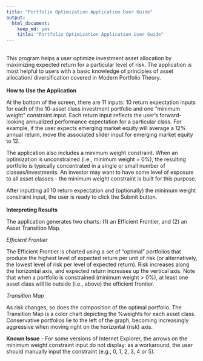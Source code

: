 ---
title: "Portfolio Optimization Application User Guide"
output: 
  html_document: 
    keep_md: yes
    title: "Portfolio Optimization Application User Guide"
---
  
  <br>
This program helps a user optimize investment asset allocation by maximizing expected return for a particular level of risk. The application is most helpful to users with a basic knowledge of principles of asset allocation/ diversification covered in Modern Portfolio Theory.  
<br>
**How to Use the Application**

At the bottom of the screen, there are 11 inputs: 10 return expectation inputs for each of the 10-asset class investment portfolio and one "minimum weight" constraint input. Each return input reflects the user's forward-looking annualized performance expectation for a particular class.  For example, if the user expects emerging market equity will average a 12% annual return, move the associated slider input for emerging market equity to 12.

The application also includes a minimum weight constraint. When an optimization is unconstrained (i.e., minimum weight = 0%), the resulting portfolio is typically concentrated in a single or small number of classes/investments. An investor may want to have some level of exposure to all asset classes - the minimum weight constraint is built for this purpose.

After inputting all 10 return expectation and (optionally) the minimum weight constraint input, the user is ready to click the Submit button.  
<br>
**Interpreting Results**

The application generates two charts: (1) an Efficient Frontier, and (2) an Asset Transition Map. 

*Efficient Frontier*

The Efficient Frontier is charted using a set of "optimal" portfolios that produce the highest level of expected return per unit of risk (or alternatively, the lowest level of risk per level of expected return). Risk increases along the horizontal axis, and expected return increases up the vertical axis. Note that when a portfolio is constrained (minimum weight > 0%), at least one asset class will lie outside (i.e., above) the efficient frontier.

*Transition Map*

As risk changes, so does the composition of the optimal portfolio. The Transition Map is a color chart depicting the %weights for each asset class. Conservative portfolios lie to the left of the graph, becoming increasingly aggressive when moving right on the horizontal (risk) axis.

**Known Issue** -  For some versions of Internet Explorer, the arrows on the minimum weight constraint input do not display: as a workaround, the user should manually input the constraint (e.g., 0, 1, 2, 3, 4 or 5). 

